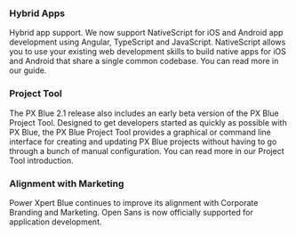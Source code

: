 ### Hybrid Apps

Hybrid app support. We now support NativeScript for iOS and Android app development using Angular, TypeScript and JavaScript. NativeScript allows you to use your existing web development skills to build native apps for iOS and Android that share a single common codebase. You can read more in our guide.

### Project Tool

The PX Blue 2.1 release also includes an early beta version of the PX Blue Project Tool. Designed to get developers started as quickly as possible with PX Blue, the PX Blue Project Tool provides a graphical or command line interface for creating and updating PX Blue projects without having to go through a bunch of manual configuration. You can read more in our Project Tool introduction.

### Alignment with Marketing

Power Xpert Blue continues to improve its alignment with Corporate Branding and Marketing. Open Sans is now officially supported for application development.
